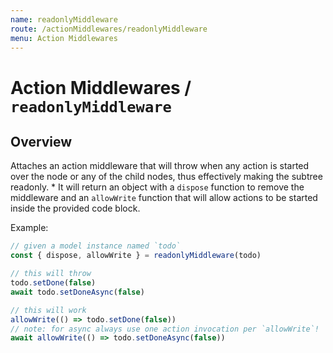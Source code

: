 ```yaml
---
name: readonlyMiddleware
route: /actionMiddlewares/readonlyMiddleware
menu: Action Middlewares
---
```



<FixStyle />

# Action Middlewares / `readonlyMiddleware`

## Overview

Attaches an action middleware that will throw when any action is started over the node or any of the child nodes, thus effectively making the subtree readonly. \* It will return an object with a `dispose` function to remove the middleware and an `allowWrite` function that will allow actions to be started inside the provided code block.

Example:

```ts
// given a model instance named `todo`
const { dispose, allowWrite } = readonlyMiddleware(todo)

// this will throw
todo.setDone(false)
await todo.setDoneAsync(false)

// this will work
allowWrite(() => todo.setDone(false))
// note: for async always use one action invocation per `allowWrite`!
await allowWrite(() => todo.setDoneAsync(false))
```
